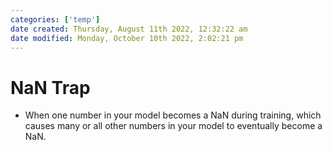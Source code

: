```yaml
---
categories: ['temp']
date created: Thursday, August 11th 2022, 12:32:22 am
date modified: Monday, October 10th 2022, 2:02:21 pm
---
```


# NaN Trap
- When one number in your model becomes a NaN during training, which causes many or all other numbers in your model to eventually become a NaN.



